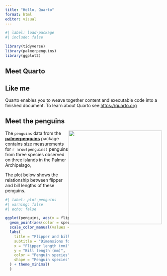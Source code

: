 ```yaml
---
title: "Hello, Quarto"
format: html
editor: visual
---
```


```r
#| label: load-package
#| include: false

library(tidyverse)
library(palmerpenguins)
library(ggplot2)
```

## Meet Quarto
## Like me

Quarto enables you to weave together content and executable code into a finished document. To learn about Quarto see <https://quarto.org>

## Meet the penguins

![](https://allisonhorst.github.io/palmerpenguins/reference/figures/lter_penguins.png){style="float:right;" width="300"}

The `penguins` data from the [**palmerpenguins**](https://allisonhorst.github.io/palmerpenguins "palmerpenguins R package") package contains size measurements for `r nrow(penguins)` penguins from three species observed on three islands in the Palmer Archipelago,

The plot below shows the relationship between flipper and bill lengths of these penguins.

```r
#| label: plot-penguins
#| warning: false
#| echo: false

ggplot(penguins, aes(x = flipper_length_mm, y = bill_length_mm)) +
  geom_point(aes(color = species, shape = species)) +
  scale_color_manual(values = c("darkorange","purple","cyan4")) +
  labs(
    title = "Flipper and bill length",
    subtitle = "Dimensions for penguins at Palmer Station LTER",
    x = "Flipper length (mm)",
    y = "Bill length (mm)",
    color = "Penguin species",
    shape = "Penguin species"
  ) + theme_minimal(
  )
```
